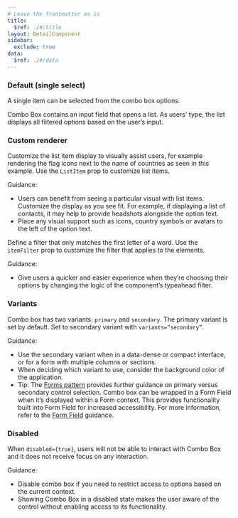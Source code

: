 ```yaml
---
# Leave the frontmatter as is
title:
  $ref: ./#/title
layout: DetailComponent
sidebar:
  exclude: true
data:
  $ref: ./#/data
---
```


<LivePreviewControls>
<LivePreview componentName="combo-box" exampleName="Default">

### Default (single select)

A single item can be selected from the combo box options.

Combo Box contains an input field that opens a list. As users' type, the list displays all filtered options based on the user’s input.

</LivePreview>

<LivePreview componentName="combo-box" exampleName="CustomRenderer" >

### Custom renderer

Customize the list item display to visually assist users, for example rendering the flag icons next to the name of countries as seen in this example. Use the `ListItem` prop to customize list items.

Guidance:

- Users can benefit from seeing a particular visual with list items. Customize the display as you see fit. For example, if displaying a list of contacts, it may help to provide headshots alongside the option text.
- Place any visual support such as icons, country symbols or avatars to the left of the option text.

Define a filter that only matches the first letter of a word. Use the `itemFilter` prop to customize the filter that applies to the elements.

Guidance:

- Give users a quicker and easier experience when they’re choosing their options by changing the logic of the component’s typeahead filter.

</LivePreview>

<LivePreview componentName="combo-box" exampleName="Variants" >

### Variants

Combo box has two variants: `primary` and `secondary`. The primary variant is set by default. Set to secondary variant with `variants=”secondary”`.

Guidance:

- Use the secondary variant when in a data-dense or compact interface, or for a form with multiple columns or sections.
- When deciding which variant to use, consider the background color of the application.
- Tip: The [Forms pattern](/salt/patterns/forms) provides further guidance on primary versus secondary control selection. Combo box can be wrapped in a Form Field when it’s displayed within a Form context. This provides functionality built into Form Field for increased accessibility. For more information, refer to the [Form Field](../form-field) guidance.

</LivePreview>

<LivePreview componentName="combo-box" exampleName="Disabled" >

### Disabled

When `disabled={true}`, users will not be able to interact with Combo Box and it does not receive focus on any interaction.

Guidance:

- Disable combo box if you need to restrict access to options based on the current context.
- Showing Combo Box in a disabled state makes the user aware of the control without enabling access to its functionality.

</LivePreview>
</LivePreviewControls>
